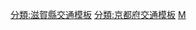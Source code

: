 {{高速公路
|模板名稱= 京都滋贺绕行道路
|模板闊度=
|名稱={{Ja Exp Route Sign|E88}} [[京都滋贺绕行道路]]
|公路類別= 
|代表色= #f93
|代表色1= 
|代表色2= #00a0dd
|交流道列表 = (30-2)[[濑田东JCT]]/[[濑田东IC]]（連接[[名神高速公路|名神]]） - (1)[[石山IC]] - (2)[[南乡IC]] - (3)[[笠取IC]] - (4)[[宇治东IC]] - (5)[[宇治西C]] - (6)[[巨椋IC]] - (2)[[久御山JCT]]（連接{{link-ja|第二京阪道路|第二京阪道路}}） - (7)[[久御山IC]] - (8)[[久御山淀IC]] - (3)[[大山崎交流道|大山崎IC/大山崎JCT]]（連接[[名神高速公路|名神]]，[[京都纵贯自动车道|京都纵贯]]）
}}
<noinclude>
[[分類:滋賀縣交通模板]]
[[分類:京都府交通模板]]
[[分類:西日本高速公路模板|M]]
</noinclude>
